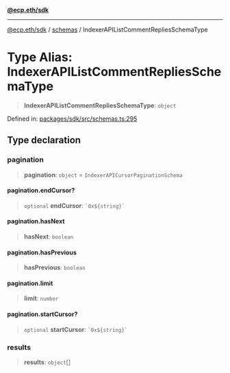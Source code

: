 [**@ecp.eth/sdk**](/sdk-reference/index.mdx)

***

[@ecp.eth/sdk](/sdk-reference/index.mdx) / [schemas](/sdk-reference/schemas/index.mdx) / IndexerAPIListCommentRepliesSchemaType

# Type Alias: IndexerAPIListCommentRepliesSchemaType

> **IndexerAPIListCommentRepliesSchemaType**: `object`

Defined in: [packages/sdk/src/schemas.ts:295](https://github.com/ecp-eth/comments-monorepo/blob/main/packages/sdk/src/schemas.ts#L295)

## Type declaration

### pagination

> **pagination**: `object` = `IndexerAPICursorPaginationSchema`

#### pagination.endCursor?

> `optional` **endCursor**: `` `0x${string}` ``

#### pagination.hasNext

> **hasNext**: `boolean`

#### pagination.hasPrevious

> **hasPrevious**: `boolean`

#### pagination.limit

> **limit**: `number`

#### pagination.startCursor?

> `optional` **startCursor**: `` `0x${string}` ``

### results

> **results**: `object`[]

